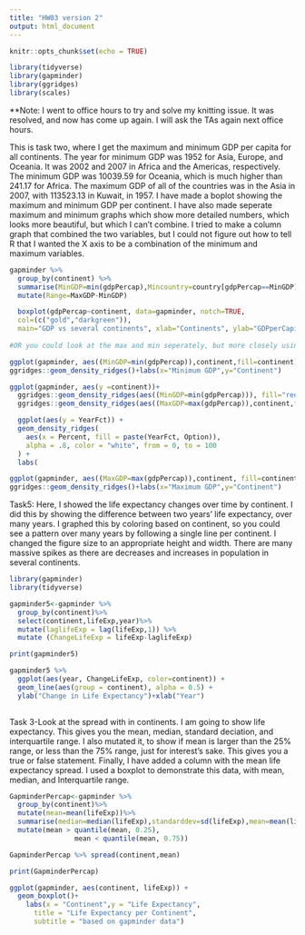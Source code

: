 ```yaml
---
title: "HW03 version 2"
output: html_document
---
```


```r
knitr::opts_chunk$set(echo = TRUE)
```
```r
library(tidyverse)
library(gapminder)
library(ggridges)
library(scales)
```
**Note: I went to office hours to try and solve my knitting issue. It was resolved, and now has come up again. I will ask the TAs again next office hours.

This is task two, where I get the maximum and minimum GDP per capita for all continents. The year for minimum GDP was 1952 for Asia, Europe, and Oceania. It was 2002 and 2007 in Africa and the Americas, respectively. The minimum GDP was 10039.59 for Oceania, which is much higher than 241.17 for Africa. The maximum GDP of all of the countries was in the Asia in 2007, with 113523.13 in Kuwait, in 1957. I have made a boplot showing the maximum and minimum GDP per continent. I have also made seperate maximum and minimum graphs which show more detailed numbers, which looks more beautiful, but which I can't combine. I tried to make a column graph that combined the two variables, but I could not figure out how to tell R that I wanted the X axis to be a combination of the minimum and maximum variables.

```r
gapminder %>% 
  group_by(continent) %>% 
  summarise(MinGDP=min(gdpPercap),Mincountry=country[gdpPercap==MinGDP],Minyear=year[gdpPercap==MinGDP],MaxGDP=max(gdpPercap),Maxcountry=country[gdpPercap==MaxGDP],Maxyear=year[gdpPercap==MaxGDP])%>% 
  mutate(Range=MaxGDP-MinGDP)

  boxplot(gdpPercap~continent, data=gapminder, notch=TRUE,
  col=(c("gold","darkgreen")),
  main="GDP vs several continents", xlab="Continents", ylab="GDPperCapita")
  
#OR you could look at the max and min seperately, but more closely using the following two graphs:

ggplot(gapminder, aes((MinGDP=min(gdpPercap)),continent,fill=continent)) +
ggridges::geom_density_ridges()+labs(x="Minimum GDP",y="Continent")

ggplot(gapminder, aes(y =continent))+
  ggridges::geom_density_ridges(aes((MinGDP=min(gdpPercap))), fill="red")+
  ggridges::geom_density_ridges(aes((MaxGDP=max(gdpPercap)),continent,fill=continent), alpha=0.2)

  ggplot(aes(y = YearFct)) +
  geom_density_ridges(
    aes(x = Percent, fill = paste(YearFct, Option)), 
    alpha = .8, color = "white", from = 0, to = 100
  ) +
  labs(

ggplot(gapminder, aes((MaxGDP=max(gdpPercap)),continent, fill=continent)) +
ggridges::geom_density_ridges()+labs(x="Maximum GDP",y="Continent")

```
Task5: Here, I showed the life expectancy changes over time by continent. I did this by showing the difference between two years' life expectancy, over many years. I graphed this by coloring based on continent, so you could see a pattern over many years by following a single line per continent. I changed the figure size to an appropriate height and width. There are many massive spikes as there are decreases and increases in population in several continents.
```r

library(gapminder)
library(tidyverse)

gapminder5<-gapminder %>%
  group_by(continent)%>%
  select(continent,lifeExp,year)%>%
  mutate(laglifeExp = lag(lifeExp,1)) %>%
  mutate (ChangeLifeExp = lifeExp-laglifeExp)

print(gapminder5)

gapminder5 %>%
  ggplot(aes(year, ChangeLifeExp, color=continent)) +
  geom_line(aes(group = continent), alpha = 0.5) +
  ylab("Change in Life Expectancy")+xlab("Year")
 
```

Task 3-Look at the spread with in continents. I am going to show life expectancy. This gives you the mean, median, standard deciation, and interquartile range. I also mutated it, to show if mean is larger than the 25% range, or less than the 75% range, just for interest's sake. This gives you a true or false statement. Finally, I have added a column with the mean life expectancy spread. I used a boxplot to demonstrate this data, with mean, median, and Interquartile range.  

```r
GapminderPercap<-gapminder %>%
  group_by(continent)%>%
  mutate(mean=mean(lifeExp))%>%
  summarise(median=median(lifeExp),standarddev=sd(lifeExp),mean=mean(lifeExp),InterquartileRange=IQR(lifeExp))%>%
  mutate(mean > quantile(mean, 0.25), 
                mean < quantile(mean, 0.75))

GapminderPercap %>% spread(continent,mean)

print(GapminderPercap)

ggplot(gapminder, aes(continent, lifeExp)) +
  geom_boxplot()+
    labs(x = "Continent",y = "Life Expectancy",
      title = "Life Expectancy per Continent",
      subtitle = "based on gapminder data")
```

